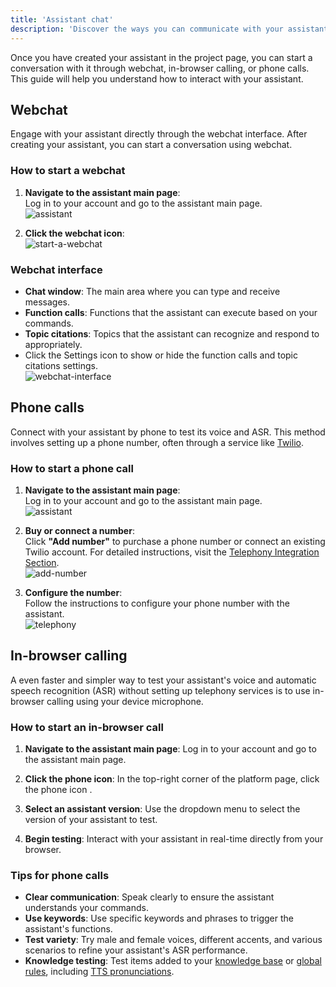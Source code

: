 ```yaml
---
title: 'Assistant chat'
description: 'Discover the ways you can communicate with your assistant using webchat, in-browser calling, or phone calls.'
---
```


Once you have created your assistant in the project page, you can start a conversation with it through webchat, in-browser calling, or phone calls. This guide will help you understand how to interact with your assistant.

## Webchat

Engage with your assistant directly through the webchat interface. After creating your assistant, you can start a conversation using webchat.

### How to start a webchat

1. **Navigate to the assistant main page**:  
   Log in to your account and go to the assistant main page.  
   ![assistant](/images/02-03-02-01-assistant.png)

2. **Click the webchat icon**:  
   ![start-a-webchat](/images/02-03-02-02-start-a-webchat.png)

### Webchat interface

- **Chat window**: The main area where you can type and receive messages.
- **Function calls**: Functions that the assistant can execute based on your commands.
- **Topic citations**: Topics that the assistant can recognize and respond to appropriately.
- Click the Settings icon to show or hide the function calls and topic citations settings.  
   ![webchat-interface](/images/02-03-02-03-webchat-interface.png)

## Phone calls

Connect with your assistant by phone to test its voice and ASR. This method involves setting up a phone number, often through a service like [Twilio](/telephony/introduction).

### How to start a phone call

1. **Navigate to the assistant main page**:  
   Log in to your account and go to the assistant main page.  
   ![assistant](/images/02-03-03-01-assistant.png)

2. **Buy or connect a number**:  
   Click **"Add number"** to purchase a phone number or connect an existing Twilio account. For detailed instructions, visit the [Telephony Integration Section](/telephony/introduction).  
   ![add-number](/images/02-03-03-02-add-number.png)

3. **Configure the number**:  
   Follow the instructions to configure your phone number with the assistant.  
   ![telephony](/images/02-03-03-03-telephony.png)

## In-browser calling

A even faster and simpler way to test your assistant's voice and automatic speech recognition (ASR) without setting up telephony services is to use in-browser calling using your device microphone.

### How to start an in-browser call

1. **Navigate to the assistant main page**:
  Log in to your account and go to the assistant main page.

2. **Click the phone icon**:
  In the top-right corner of the platform page, click the phone icon <Icon icon="phone" size={24} />.

3. **Select an assistant version**:
  Use the dropdown menu to select the version of your assistant to test.

4. **Begin testing**:
  Interact with your assistant in real-time directly from your browser.

### Tips for phone calls

- **Clear communication**: Speak clearly to ensure the assistant understands your commands.
- **Use keywords**: Use specific keywords and phrases to trigger the assistant's functions.
- **Test variety**: Try male and female voices, different accents, and various scenarios to refine your assistant's ASR performance.
- **Knowledge testing**: Test items added to your [knowledge base](/knowledge-base/introduction) or [global rules](/agent-settings/rules), including [TTS pronunciations](/agent-settings/rules#pronunciations).
